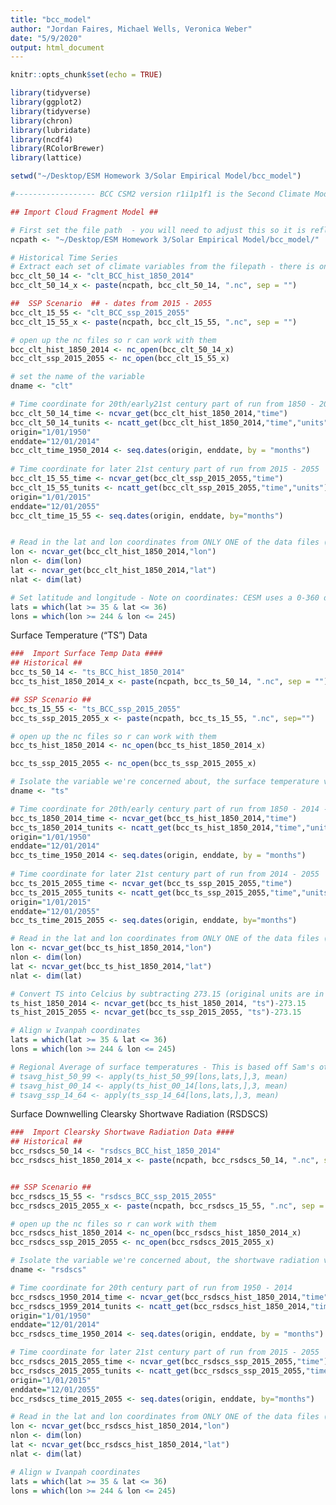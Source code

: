 ```yaml
---
title: "bcc_model"
author: "Jordan Faires, Michael Wells, Veronica Weber"
date: "5/9/2020"
output: html_document
---
```


```r
knitr::opts_chunk$set(echo = TRUE)
```

```r
library(tidyverse)
library(ggplot2)
library(tidyverse)
library(chron)
library(lubridate)
library(ncdf4)
library(RColorBrewer)
library(lattice)

setwd("~/Desktop/ESM Homework 3/Solar Empirical Model/bcc_model")
```

```r
#------------------ BCC CSM2 version r1i1p1f1 is the Second Climate Model We're Going to Run ----------------------------#

## Import Cloud Fragment Model ##

# First set the file path  - you will need to adjust this so it is reflecting the filepath you are using on your own computer for this R project
ncpath <- "~/Desktop/ESM Homework 3/Solar Empirical Model/bcc_model/"

# Historical Time Series
# Extract each set of climate variables from the filepath - there is only 1 time series here, from 1850-2014
bcc_clt_50_14 <- "clt_BCC_hist_1850_2014"
bcc_clt_50_14_x <- paste(ncpath, bcc_clt_50_14, ".nc", sep = "")

##  SSP Scenario  ## - dates from 2015 - 2055
bcc_clt_15_55 <- "clt_BCC_ssp_2015_2055"
bcc_clt_15_55_x <- paste(ncpath, bcc_clt_15_55, ".nc", sep = "")

# open up the nc files so r can work with them
bcc_clt_hist_1850_2014 <- nc_open(bcc_clt_50_14_x)
bcc_clt_ssp_2015_2055 <- nc_open(bcc_clt_15_55_x)

# set the name of the variable
dname <- "clt"  

# Time coordinate for 20th/early21st century part of run from 1850 - 2015 BUT let's narrow down the historical period to just focus on 1950 - 2014 (like we did for NCAR model)
bcc_clt_50_14_time <- ncvar_get(bcc_clt_hist_1850_2014,"time")
bcc_clt_50_14_tunits <- ncatt_get(bcc_clt_hist_1850_2014,"time","units")
origin="1/01/1950"
enddate="12/01/2014"
bcc_clt_time_1950_2014 <- seq.dates(origin, enddate, by = "months") 
  
# Time coordinate for later 21st century part of run from 2015 - 2055
bcc_clt_15_55_time <- ncvar_get(bcc_clt_ssp_2015_2055,"time")
bcc_clt_15_55_tunits <- ncatt_get(bcc_clt_ssp_2015_2055,"time","units")
origin="1/01/2015"
enddate="12/01/2055"
bcc_clt_time_15_55 <- seq.dates(origin, enddate, by="months")


# Read in the lat and lon coordinates from ONLY ONE of the data files (they're slices of output from the same climate model, and therefore use the same spatial grid). 
lon <- ncvar_get(bcc_clt_hist_1850_2014,"lon")
nlon <- dim(lon)
lat <- ncvar_get(bcc_clt_hist_1850_2014,"lat")
nlat <- dim(lat)

# Set latitude and longitude - Note on coordinates: CESM uses a 0-360 degree longitude convention (or degrees E, to be specific). Ivanpah's coordinates are: 35.5568° N, 115.4705° W  - I have subtracted it from 360: 360 - 115.4705 = 244.53 
lats = which(lat >= 35 & lat <= 36)
lons = which(lon >= 244 & lon <= 245)

```

Surface Temperature ("TS") Data
```r

###  Import Surface Temp Data ####
## Historical ##
bcc_ts_50_14 <- "ts_BCC_hist_1850_2014"
bcc_ts_hist_1850_2014_x <- paste(ncpath, bcc_ts_50_14, ".nc", sep = "")

## SSP Scenario ##
bcc_ts_15_55 <- "ts_BCC_ssp_2015_2055" 
bcc_ts_ssp_2015_2055_x <- paste(ncpath, bcc_ts_15_55, ".nc", sep="")

# open up the nc files so r can work with them
bcc_ts_hist_1850_2014 <- nc_open(bcc_ts_hist_1850_2014_x)

bcc_ts_ssp_2015_2055 <- nc_open(bcc_ts_ssp_2015_2055_x)

# Isolate the variable we're concerned about, the surface temperature variable, "ts"
dname <- "ts"

# Time coordinate for 20th/early century part of run from 1850 - 2014 - focusing only on 1950 - 2014
bcc_ts_1850_2014_time <- ncvar_get(bcc_ts_hist_1850_2014,"time")
bcc_ts_1850_2014_tunits <- ncatt_get(bcc_ts_hist_1850_2014,"time","units")
origin="1/01/1950"
enddate="12/01/2014"
bcc_ts_time_1950_2014 <- seq.dates(origin, enddate, by = "months") 
  
# Time coordinate for later 21st century part of run from 2014 - 2055
bcc_ts_2015_2055_time <- ncvar_get(bcc_ts_ssp_2015_2055,"time")
bcc_ts_2015_2055_tunits <- ncatt_get(bcc_ts_ssp_2015_2055,"time","units")
origin="1/01/2015"
enddate="12/01/2055"
bcc_ts_time_2015_2055 <- seq.dates(origin, enddate, by="months")

# Read in the lat and lon coordinates from ONLY ONE of the data files (they're slices of output from the same climate model, and therefore use the same spatial grid). 
lon <- ncvar_get(bcc_ts_hist_1850_2014,"lon")
nlon <- dim(lon)
lat <- ncvar_get(bcc_ts_hist_1850_2014,"lat")
nlat <- dim(lat)

# Convert TS into Celcius by subtracting 273.15 (original units are in Kelvin)
ts_hist_1850_2014 <- ncvar_get(bcc_ts_hist_1850_2014, "ts")-273.15
ts_hist_2015_2055 <- ncvar_get(bcc_ts_ssp_2015_2055, "ts")-273.15

# Align w Ivanpah coordinates
lats = which(lat >= 35 & lat <= 36)
lons = which(lon >= 244 & lon <= 245)

# Regional Average of surface temperatures - This is based off Sam's other example but I can't get it to work
# tsavg_hist_50_99 <- apply(ts_hist_50_99[lons,lats,],3, mean)
# tsavg_hist_00_14 <- apply(ts_hist_00_14[lons,lats,],3, mean)
# tsavg_ssp_14_64 <- apply(ts_ssp_14_64[lons,lats,],3, mean)
```

Surface Downwelling Clearsky Shortwave Radiation (RSDSCS)
```r
###  Import Clearsky Shortwave Radiation Data ####
## Historical ##
bcc_rsdscs_50_14 <- "rsdscs_BCC_hist_1850_2014"
bcc_rsdscs_hist_1850_2014_x <- paste(ncpath, bcc_rsdscs_50_14, ".nc", sep = "")


## SSP Scenario ##
bcc_rsdscs_15_55 <- "rsdscs_BCC_ssp_2015_2055" 
bcc_rsdscs_2015_2055_x <- paste(ncpath, bcc_rsdscs_15_55, ".nc", sep = "")

# open up the nc files so r can work with them
bcc_rsdscs_hist_1850_2014 <- nc_open(bcc_rsdscs_hist_1850_2014_x)
bcc_rsdscs_ssp_2015_2055 <- nc_open(bcc_rsdscs_2015_2055_x)

# Isolate the variable we're concerned about, the shortwave radiation variable - "rsdscs"
dname <- "rsdscs"

# Time coordinate for 20th century part of run from 1950 - 2014
bcc_rsdscs_1950_2014_time <- ncvar_get(bcc_rsdscs_hist_1850_2014,"time")
bcc_rsdscs_1959_2014_tunits <- ncatt_get(bcc_rsdscs_hist_1850_2014,"time","units")
origin="1/01/1950"
enddate="12/01/2014"
bcc_rsdscs_time_1950_2014 <- seq.dates(origin, enddate, by = "months") 

# Time coordinate for later 21st century part of run from 2015 - 2055
bcc_rsdscs_2015_2055_time <- ncvar_get(bcc_rsdscs_ssp_2015_2055,"time")
bcc_rsdscs_2015_2055_tunits <- ncatt_get(bcc_rsdscs_ssp_2015_2055,"time","units")
origin="1/01/2015"
enddate="12/01/2055"
bcc_rsdscs_time_2015_2055 <- seq.dates(origin, enddate, by="months")

# Read in the lat and lon coordinates from ONLY ONE of the data files (they're slices of output from the same climate model, and therefore use the same spatial grid). 
lon <- ncvar_get(bcc_rsdscs_hist_1850_2014,"lon")
nlon <- dim(lon)
lat <- ncvar_get(bcc_rsdscs_hist_1850_2014,"lat")
nlat <- dim(lat)

# Align w Ivanpah coordinates
lats = which(lat >= 35 & lat <= 36)
lons = which(lon >= 244 & lon <= 245)


```

